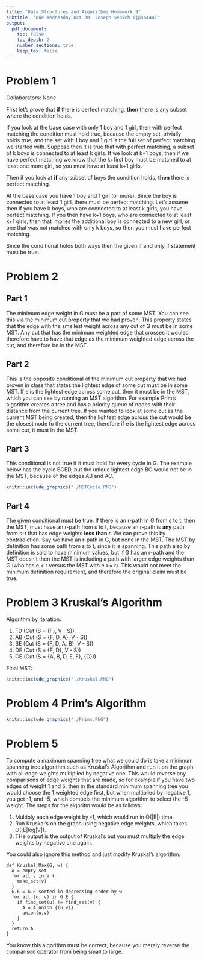 ```yaml
---
title: "Data Structures and Algorithms Homework 9"
subtitle: "Due Wednesday Oct 30; Joseph Sepich (jps6444)"
output:
  pdf_document:
    toc: false
    toc_depth: 2
    number_sections: true
    keep_tex: false
---
```


# Problem 1

Collaborators: None

First let's prove that **if** there is perfect matching, **then** there is any subset where the condition holds.

If you look at the base case with only 1 boy and 1 girl, then with perfect matching the condition must hold true, because the empty set, trivially holds true, and the set with 1 boy and 1 girl is the full set of perfect matching we started with. Suppose then it is true that with perfect matching, a subset of k boys is connected to at least k girls. If we look at k+1 boys, then if we have perfect matching we know that the k+first boy must be matched to at least one more girl, so you must have at least k+1 girls.


Then if you look at **if** any subset of boys the condition holds, **then** there is perfect matching.

At the base case you have 1 boy and 1 girl (or more). Since the boy is connected to at least 1 girl, there must be perfect matching. Let's assume then if you have k boys, who are connected to at least k girls, you have perfect matching. If you then have k+1 boys, who are connected to at least k+1 girls, then that implies the additional boy is connected to a new girl, or one that was not matched with only k boys, so then you must have perfect matching.

Since the conditional holds both ways then the given if and only if statement must be true.

\pagebreak

# Problem 2

## Part 1

The minimum edge weight in G must be a part of some MST. You can see this via the minimum cut property that we had proven. This property states that the edge with the smallest weight across any cut of G must be in some MST. Any cut that has the minimum weighted edge that crosses it wouled therefore have to have that edge as the minimum weighted edge across the cut, and therefore be in the MST.

\pagebreak

## Part 2

This is the opposite conditional of the minimum cut property that we had proven in class that states the lightest edge of some cut must be in some MST. If e is the lightest edge across some cut, then it must be in the MST, which you can see by running an MST algorithm. For example Prim's algorithm creates a tree and has a priority queue of nodes with their distance from the current tree. If you wanted to look at some cut as the current MST being created, then the lightest edge across the cut would be the closest node to the current tree, therefore if e is the lightest edge across some cut, it must in the MST.

\pagebreak

## Part 3

This conditional is not true if it must hold for every cycle in G. The example below has the cycle BCED, but the unique lightest edge BC would not be in the MST, because of the edges AB and AC.

```r
knitr::include_graphics("./MSTCycle.PNG")
```

\pagebreak

## Part 4

The given conditional must be true. If there is an r-path in G from s to t, then the MST, must have an r-path from s to t, because an r-path is **any** path from s-t that has edge weights **less than** r. We can prove this by contradiction. Say we have an r-path in G, but none in the MST. The MST by definition has some path from s to t, since it is spanning. This path also by definition is said to have minimum values, but if G has an r-path and the MST doesn't then the MST is including a path with larger edge weights than G (who has e < r versus the MST with e >= r). This would not meet the minimum definition requirement, and therefore the original claim must be true.

\pagebreak

# Problem 3 Kruskal's Algorithm

Algorithm by iteration:

1. FD (Cut (S = {F}, V - S))
2. AB (Cut (S = {F, D, A}, V - S))
3. BE (Cut (S = {F, D, A, B}, V - S))
4. DE (Cut (S = {F, D}, V - S))
5. CE (Cut (S = {A, B, D, E, F}, {C}))

Final MST:

```r
knitr::include_graphics("./Kruskal.PNG")
```

\pagebreak

# Problem 4 Prim's Algorithm

```r
knitr::include_graphics("./Prims.PNG")
```

\pagebreak

# Problem 5

To compute a maximum spanning tree what we could do is take a minimum spanning tree algorithm such as Kruskal's Algorithm and run it on the graph with all edge weights multiplied by negative one. This would reverse any comparisons of edge weights that are made, so for example if you have two edges of weight 1 and 5, then in the standard minimum spanning tree you would choose the 1 weighted edge first, but when multiplied by negative 1, you get -1, and -5, which compels the minimum algorithm to select the -5 weight. The steps for the algoritm would be as follows:

1. Multiply each edge weight by -1, which would run in O(|E|) time.
2. Run Kruskal's on the graph using negative edge weights, which takes O(|E|log|V|).
3. THe output is the output of Kruskal's but you must multiply the edge weights by negative one again.


You could also ignore this method and just modify Kruskal's algorithm:

```{}
def Kruskal_Max(G, w) {
  A = empty set
  for all v in V {
    make_set(v)
  }
  G.E = G.E sorted in decreasing order by w
  for all (u, v) in G.E {
    if find_set(u) != find_set(v) {
      A = A union {(u,v)}
      union(u,v)
    }
  }
  return A
}
```

You know this algorithm must be correct, because you merely reverse the comparison operator from being small to large.



































